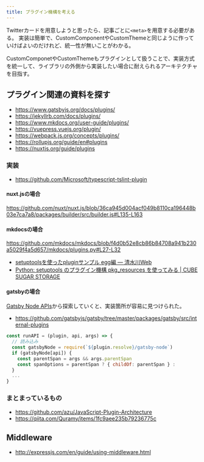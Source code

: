 ```yaml
---
title: プラグイン機構を考える
---
```


Twitterカードを用意しようと思ったら、記事ごとに`<meta>`を用意する必要がある。
実装は簡単で、CustomComponentやCustomThemeと同じように作っていけばよいのだけれど、統一性が無いことがわかる。

CustomComponetやCustomThemeもプラグインとして扱うことで、実装方式を統一して、ライブラリの外側から実装したい場合に耐えられるアーキテクチャを目指す。

## プラグイン関連の資料を探す

* https://www.gatsbyjs.org/docs/plugins/
* https://jekyllrb.com/docs/plugins/
* https://www.mkdocs.org/user-guide/plugins/
* https://vuepress.vuejs.org/plugin/
* https://webpack.js.org/concepts/plugins/
* https://rollupjs.org/guide/en#plugins
* https://nuxtjs.org/guide/plugins

### 実装

* https://github.com/Microsoft/typescript-tslint-plugin

#### nuxt.jsの場合

https://github.com/nuxt/nuxt.js/blob/36ca945d004acf049b8110ca196448b03e7ca7a8/packages/builder/src/builder.js#L135-L163


#### mkdocsの場合

https://github.com/mkdocs/mkdocs/blob/f4d0b52e8cb86b84708a941b230a5029f4a5d657/mkdocs/plugins.py#L27-L32

* [setuptoolsを使ったpluginサンプル egg編 — 清水川Web](http://www.freia.jp/taka/docs/pyhack4/setuptools/setuptools-plugin2.html)
* [Python: setuptools のプラグイン機構 pkg\_resources を使ってみる \| CUBE SUGAR STORAGE](http://momijiame.tumblr.com/post/82484166907/python-setuptools-%E3%81%AE%E3%83%97%E3%83%A9%E3%82%B0%E3%82%A4%E3%83%B3%E6%A9%9F%E6%A7%8B-pkgresources-%E3%82%92%E4%BD%BF%E3%81%A3%E3%81%A6%E3%81%BF%E3%82%8B)

#### gatsbyの場合

[Gatsby Node APIs](https://www.gatsbyjs.org/docs/node-apis/)から探索していくと、実装箇所が容易に見つけられた。

* https://github.com/gatsbyjs/gatsby/tree/master/packages/gatsby/src/internal-plugins

```js
const runAPI = (plugin, api, args) => {
  // 読み込み
  const gatsbyNode = require(`${plugin.resolve}/gatsby-node`)
  if (gatsbyNode[api]) {
    const parentSpan = args && args.parentSpan
    const spanOptions = parentSpan ? { childOf: parentSpan } : 
  }
  ...
}
```

### まとまっているもの

* https://github.com/azu/JavaScript-Plugin-Architecture
* https://qiita.com/Quramy/items/1fc9aee235b79236775c

## Middleware

* http://expressjs.com/en/guide/using-middleware.html


